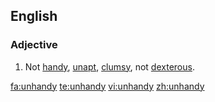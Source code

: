==English==

===Adjective===
{{en-adj}}

# Not [[handy]], [[unapt]], [[clumsy]], not [[dexterous]].

[[fa:unhandy]]
[[te:unhandy]]
[[vi:unhandy]]
[[zh:unhandy]]
